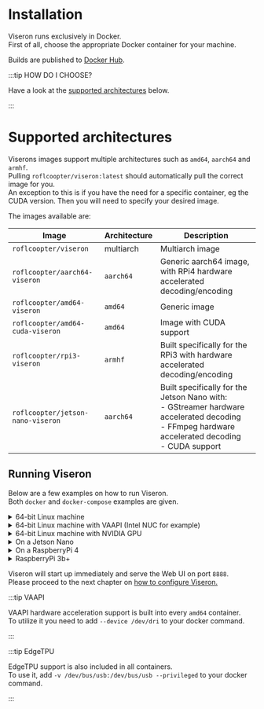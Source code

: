
# Installation

Viseron runs exclusively in Docker.<br />
First of all, choose the appropriate Docker container for your machine. <br />

Builds are published to [Docker Hub](https://hub.docker.com/repository/docker/roflcoopter/viseron).

:::tip HOW DO I CHOOSE?

Have a look at the [supported architectures](#supported-architectures) below.

:::

# Supported architectures

Viserons images support multiple architectures such as `amd64`, `aarch64` and `armhf`. <br />
Pulling `roflcoopter/viseron:latest` should automatically pull the correct image for you. <br />
An exception to this is if you have the need for a specific container, eg the CUDA version.
Then you will need to specify your desired image.

The images available are:

| Image                             | Architecture | Description                                                                                                                                                 |
| --------------------------------- | ------------ | ----------------------------------------------------------------------------------------------------------------------------------------------------------- |
| `roflcoopter/viseron`             | multiarch    | Multiarch image                                                                                                                                             |
| `roflcoopter/aarch64-viseron`     | `aarch64`    | Generic aarch64 image, with RPi4 hardware accelerated decoding/encoding                                                                                     |
| `roflcoopter/amd64-viseron`       | `amd64`      | Generic image                                                                                                                                               |
| `roflcoopter/amd64-cuda-viseron`  | `amd64`      | Image with CUDA support                                                                                                                                     |
| `roflcoopter/rpi3-viseron`        | `armhf`      | Built specifically for the RPi3 with hardware accelerated decoding/encoding                                                                                 |
| `roflcoopter/jetson-nano-viseron` | `aarch64`    | Built specifically for the Jetson Nano with:<br />- GStreamer hardware accelerated decoding<br />- FFmpeg hardware accelerated decoding<br />- CUDA support |

## Running Viseron

Below are a few examples on how to run Viseron. <br />
Both `docker` and `docker-compose` examples are given.

<details><summary>64-bit Linux machine</summary>

<Tabs groupId="docker-type">
<TabItem value="docker" label="Docker">

```bash
docker run --rm \
-v <recordings path>:/recordings \
-v <config path>:/config \
-v /etc/localtime:/etc/localtime:ro \
-p 8888:8888 \
--name viseron \
roflcoopter/viseron:latest
```

</TabItem>
<TabItem value="docker-compose" label="Docker-Compose">

```yaml
version: "2.4"

services:
viseron:
image: roflcoopter/viseron:latest
container_name: viseron
volumes: - <recordings path>:/recordings - <config path>:/config - /etc/localtime:/etc/localtime:ro
ports: - 8888:8888
```

</TabItem>
</Tabs>

</details>
<details><summary>64-bit Linux machine with VAAPI (Intel NUC for example)</summary>

<Tabs groupId="docker-type">
<TabItem value="docker" label="Docker">

```bash
docker run --rm \
-v <recordings path>:/recordings \
-v <config path>:/config \
-v /etc/localtime:/etc/localtime:ro \
-p 8888:8888 \
--name viseron \
--device /dev/dri \
roflcoopter/viseron:latest
```

</TabItem>
<TabItem value="docker-compose" label="Docker-Compose">

```yaml
version: "2.4"

services:
  viseron:
    image: roflcoopter/viseron:latest
    container_name: viseron
    volumes:
      - <recordings path>:/recordings
      - <config path>:/config
      - /etc/localtime:/etc/localtime:ro
    ports:
      - 8888:8888
    devices:
      - /dev/dri
```

</TabItem>
</Tabs>
</details>

<details>
  <summary>64-bit Linux machine with NVIDIA GPU</summary>

<Tabs groupId="docker-type">
<TabItem value="docker" label="Docker">

```bash
docker run --rm \
-v <recordings path>:/recordings \
-v <config path>:/config \
-v /etc/localtime:/etc/localtime:ro \
-p 8888:8888 \
--name viseron \
--runtime=nvidia \
roflcoopter/amd64-cuda-viseron:latest
```

</TabItem>
<TabItem value="docker-compose" label="Docker-Compose">

```yaml
version: "2.4"

services:
  viseron:
    image: roflcoopter/amd64-cuda-viseron:latest
    container_name: viseron
    volumes:
      - <recordings path>:/recordings
      - <config path>:/config
      - /etc/localtime:/etc/localtime:ro
    ports:
      - 8888:8888
    runtime: nvidia
```

</TabItem>
</Tabs>

:::caution

Make sure [NVIDIA Docker](https://github.com/NVIDIA/nvidia-docker) is installed.

:::

</details>

<details>
  <summary>On a Jetson Nano</summary>

<Tabs groupId="docker-type">
<TabItem value="docker" label="Docker">

```bash
docker run --rm \
-v <recordings path>:/recordings \
-v <config path>:/config \
-v /etc/localtime:/etc/localtime:ro \
-p 8888:8888 \
--name viseron \
--runtime=nvidia \
--privileged \
roflcoopter/jetson-nano-viseron:latest
```

:::caution

It is a must to run with `--privileged` so the container gets access to all the needed devices for hardware acceleration.<br />
You can probably get around this by manually mounting all the needed devices but this is not something I have looked into.

:::

</TabItem>
<TabItem value="docker-compose" label="Docker-Compose">

```yaml
version: "2.4"

services:
  viseron:
    image: roflcoopter/jetson-nano-viseron:latest
    container_name: viseron
    volumes:
      - <recordings path>:/recordings
      - <config path>:/config
      - /etc/localtime:/etc/localtime:ro
    ports:
      - 8888:8888
    runtime: nvidia
    privileged: true
```

:::caution

It is a must to run with `privileged: true` so the container gets access to all the needed devices for hardware acceleration.<br />
You can probably get around this by manually mounting all the needed devices but this is not something I have looked into.

:::

</TabItem>
</Tabs>

</details>

<details>
<summary>On a RaspberryPi 4</summary>
<Tabs groupId="docker-type">
<TabItem value="docker" label="Docker">

```bash
docker run --rm \
--privileged \
-v <recordings path>:/recordings \
-v <config path>:/config \
-v /etc/localtime:/etc/localtime:ro \
-v /dev/bus/usb:/dev/bus/usb \
-v /opt/vc/lib:/opt/vc/lib \
-p 8888:8888 \
--name viseron \
--device=/dev/video10:/dev/video10 \
--device=/dev/video11:/dev/video11 \
--device=/dev/video12:/dev/video12 \
--device /dev/bus/usb:/dev/bus/usb \
roflcoopter/viseron:latest
```

</TabItem>
<TabItem value="docker-compose" label="Docker-Compose">

```yaml
version: "2.4"
services:
  viseron:
    image: roflcoopter/viseron:latest
    container_name: viseron
    volumes:
      - <recordings path>:/recordings
      - <config path>:/config
      - /etc/localtime:/etc/localtime:ro
    devices:
      - /dev/video10:/dev/video10
      - /dev/video11:/dev/video11
      - /dev/video12:/dev/video12
      - /dev/bus/usb:/dev/bus/usb
    ports:
      - 8888:8888
    privileged: true
```

</TabItem>
</Tabs>

:::caution

Viseron is quite RAM intensive, mostly because of the object detection.<br />
I do not recommend using an RPi unless you have a Google Coral EdgeTPU.<br />
The CPU is not fast enough and you might run out of memory.

:::

:::tip

Configure a substream if you plan on running Viseron on an RPi.

:::

</details>

<details><summary>RaspberryPi 3b+</summary>
<Tabs groupId="docker-type">
<TabItem value="docker" label="Docker">

```bash
docker run --rm \
--privileged \
-v <recordings path>:/recordings \
-v <config path>:/config \
-v /etc/localtime:/etc/localtime:ro \
-v /opt/vc/lib:/opt/vc/lib \
-p 8888:8888 \
--name viseron \
--device /dev/vchiq:/dev/vchiq \
--device /dev/vcsm:/dev/vcsm \
--device /dev/bus/usb:/dev/bus/usb \
roflcoopter/viseron:latest
```

</TabItem>
<TabItem value="docker-compose" label="Docker-Compose">

```yaml
version: "2.4"
services:
  viseron:
    image: roflcoopter/viseron:latest
    container_name: viseron
    volumes:
      - <recordings path>:/recordings
      - <config path>:/config
      - /etc/localtime:/etc/localtime:ro
      - /opt/vc/lib:/opt/vc/lib
    devices:
      - /dev/vchiq:/dev/vchiq
      - /dev/vcsm:/dev/vcsm
      - /dev/bus/usb:/dev/bus/usb
    ports:
      - 8888:8888
    privileged: true
```

</TabItem>
</Tabs>

:::caution

Viseron is quite RAM intensive, mostly because of the object detection.<br />
I do not recommend using an RPi unless you have a Google Coral EdgeTPU.<br />
The CPU is not fast enough and you might run out of memory.

:::
:::tip

To make use of hardware accelerated decoding/encoding you might have to increase the allocated GPU memory.<br />
To do this edit `/boot/config.txt` and set `gpu_mem=256` and then reboot.

:::

:::tip

Configure a substream if you plan on running Viseron on an RPi.

:::

</details>

Viseron will start up immediately and serve the Web UI on port `8888`.<br />
Please proceed to the next chapter on [how to configure Viseron.](configuration)

:::tip VAAPI

VAAPI hardware acceleration support is built into every `amd64` container.<br />
To utilize it you need to add `--device /dev/dri` to your docker command.

:::

:::tip EdgeTPU

EdgeTPU support is also included in all containers.<br />
To use it, add `-v /dev/bus/usb:/dev/bus/usb --privileged` to your docker command.

:::
